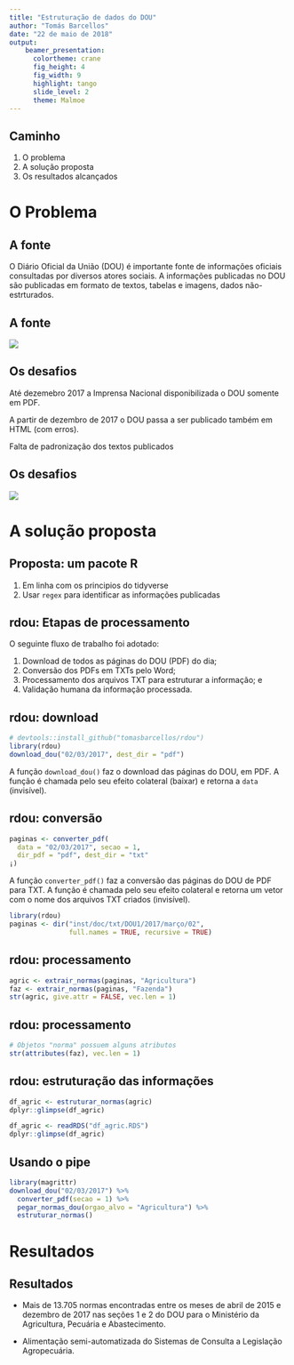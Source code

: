 ```yaml
---
title: "Estruturação de dados do DOU"
author: "Tomás Barcellos"
date: "22 de maio de 2018"
output:
    beamer_presentation:
      colortheme: crane
      fig_height: 4
      fig_width: 9
      highlight: tango
      slide_level: 2
      theme: Malmoe
---
```


## Caminho

1. O problema
2. A solução proposta
3. Os resultados alcançados

# O Problema

## A fonte

O Diário Oficial da União (DOU) é importante fonte de informações oficiais 
consultadas por diversos atores sociais. A informações publicadas no DOU são 
publicadas em formato de textos, tabelas e imagens, dados não-estrturados.

## A fonte

![](inst/doc/DOU.png)  

## Os desafios

Até dezemebro 2017 a Imprensa Nacional disponibilizada o DOU somente em PDF. 

A partir de dezembro de 2017 o DOU passa a ser publicado também em HTML (com erros).

Falta de padronização dos textos publicados

## Os desafios

![](inst/doc/DOU_MAPA.png)  

# A solução proposta

## Proposta: um pacote R

1. Em linha com os principios do tidyverse
2. Usar `regex` para identificar as informações publicadas


## rdou: Etapas de processamento

O seguinte fluxo de trabalho foi adotado:

1. Download de todos as páginas do DOU (PDF) do dia;
2. Conversão dos PDFs em TXTs pelo Word;
3. Processamento dos arquivos TXT para estruturar a informação; e
4. Validação humana da informação processada.

## rdou: download

```r
# devtools::install_github("tomasbarcellos/rdou")
library(rdou)
download_dou("02/03/2017", dest_dir = "pdf")
```

A função `download_dou()` faz o download das páginas do DOU, em PDF.
A função é chamada pelo seu efeito colateral (baixar) e retorna 
a `data` (invisível).

## rdou: conversão

```r
paginas <- converter_pdf(
  data = "02/03/2017", secao = 1,
  dir_pdf = "pdf", dest_dir = "txt"
¡)
```

A função `converter_pdf()` faz a conversão das páginas do DOU de PDF para TXT.
A função é chamada pelo seu efeito colateral e retorna um vetor 
com o nome dos arquivos TXT criados (invisível).

```r
library(rdou)
paginas <- dir("inst/doc/txt/DOU1/2017/março/02", 
               full.names = TRUE, recursive = TRUE)
```

## rdou: processamento

```r
agric <- extrair_normas(paginas, "Agricultura")
faz <- extrair_normas(paginas, "Fazenda")
str(agric, give.attr = FALSE, vec.len = 1)
```

## rdou: processamento

```r
# Objetos "norma" possuem alguns atributos
str(attributes(faz), vec.len = 1)
```


## rdou: estruturação das informações

```r
df_agric <- estruturar_normas(agric)
dplyr::glimpse(df_agric)
```

```r
df_agric <- readRDS("df_agric.RDS")
dplyr::glimpse(df_agric)
```

## Usando o pipe

```r
library(magrittr)
download_dou("02/03/2017") %>% 
  converter_pdf(secao = 1) %>% 
  pegar_normas_dou(orgao_alvo = "Agricultura") %>% 
  estruturar_normas()
```

# Resultados

## Resultados

* Mais de 13.705 normas encontradas entre os meses de abril de 2015 e dezembro 
de 2017 nas seções 1 e 2 do DOU para o Ministério da Agricultura, Pecuária e 
Abastecimento.

* Alimentação semi-automatizada do Sistemas de Consulta a Legislação Agropecuária.

